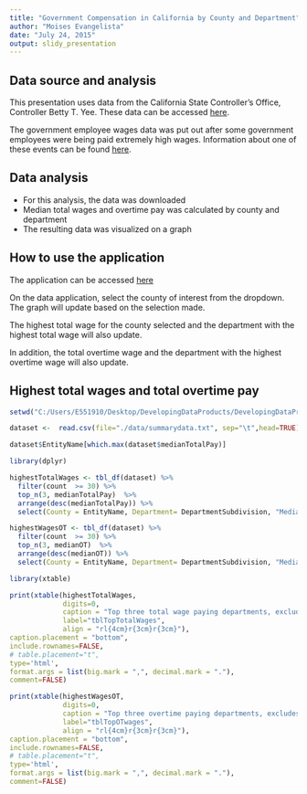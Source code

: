 ```yaml
---
title: "Government Compensation in California by County and Department"
author: "Moises Evangelista"
date: "July 24, 2015"
output: slidy_presentation
---
```


## Data source and analysis

This presentation uses data from the  California State Controller's Office, Controller Betty T. Yee.  These data can be accessed [here](http://publicpay.ca.gov/Reports/RawExport.aspx). 

The government employee wages data was put out after some government employees were being paid extremely high wages.  Information about one of these events can be found [here](https://en.wikipedia.org/wiki/City_of_Bell_scandal).



## Data analysis

- For this analysis, the data was downloaded
- Median total wages and overtime pay was calculated by county and department
- The resulting data was visualized on a graph

## How to use the application

The application can be accessed [here](https://coquito77.shinyapps.io/DevelopingDataProducts)

On the data application, select the county  of interest from the dropdown.  The graph will update based on the selection made. 

The highest total wage for the county selected and the department with the highest total wage will also update.  

In addition, the total overtime wage and the department with the highest overtime wage will also update.

## Highest total wages and total overtime pay {.smaller}

```r

setwd("C:/Users/E551910/Desktop/DevelopingDataProducts/DevelopingDataProducts/")

dataset <-  read.csv(file="./data/summarydata.txt", sep="\t",head=TRUE)

dataset$EntityName[which.max(dataset$medianTotalPay)]

library(dplyr)

highestTotalWages <- tbl_df(dataset) %>%
  filter(count  >= 30) %>%
  top_n(3, medianTotalPay)  %>%
  arrange(desc(medianTotalPay)) %>%
  select(County = EntityName, Department= DepartmentSubdivision, "Median total pay" = medianTotalPay)

highestWagesOT <- tbl_df(dataset) %>%
  filter(count  >= 30) %>%
  top_n(3, medianOT)  %>%
  arrange(desc(medianOT)) %>%
  select(County = EntityName, Department= DepartmentSubdivision, "Median overtime pay" = medianOT)

```


```r

library(xtable)

print(xtable(highestTotalWages,
             digits=0, 
             caption = "Top three total wage paying departments, excludes departments with fewer than 30 employeees",  
             label="tblTopTotalWages", 
             align = "rl{4cm}r{3cm}r{3cm}"), 
caption.placement = "bottom", 
include.rownames=FALSE, 
# table.placement="t", 
type='html',
format.args = list(big.mark = ",", decimal.mark = "."),
comment=FALSE)

```
|      

|       

```r



print(xtable(highestWagesOT,
             digits=0, 
             caption = "Top three overtime paying departments, excludes departments with fewer than 30 employeees",  
             label="tblTopOTwages", 
             align = "rl{4cm}r{3cm}r{3cm}"), 
caption.placement = "bottom", 
include.rownames=FALSE, 
# table.placement="t", 
type='html',
format.args = list(big.mark = ",", decimal.mark = "."),
comment=FALSE)



```